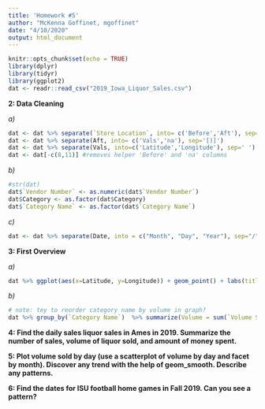 ```yaml
---
title: 'Homework #5'
author: "McKenna Goffinet, mgoffinet"
date: "4/10/2020"
output: html_document
---
```


```r
knitr::opts_chunk$set(echo = TRUE)
library(dplyr)
library(tidyr)
library(ggplot2)
dat <- readr::read_csv("2019_Iowa_Liquor_Sales.csv")
```

**2: Data Cleaning**

*a)*
```r
dat <- dat %>% separate(`Store Location`, into= c('Before','Aft'), sep="[(]") 
dat <- dat %>% separate(Aft, into= c('Vals','na'), sep='[)]') 
dat <- dat %>% separate(Vals, into=c('Latitude','Longitude'), sep=' ')
dat <- dat[-c(8,11)] #removes helper 'Before' and 'na' columns
```
*b)*
```r
#str(dat)
dat$`Vendor Number` <- as.numeric(dat$`Vendor Number`)
dat$Category <- as.factor(dat$Category)
dat$`Category Name` <- as.factor(dat$`Category Name`)
```
*c)*
```r
dat <- dat %>% separate(Date, into = c("Month", "Day", "Year"), sep="/", remove=TRUE)
```

**3: First Overview**

*a)*
```r
dat %>% ggplot(aes(x=Latitude, y=Longitude)) + geom_point() + labs(title='Store Location by Latitude and Longitude') + theme(axis.text.x = element_text(angle=-45))
```

*b)*
```r
# note: tey to reorder category name by volume in graph?
dat %>% group_by(`Category Name`)  %>% summarize(Volume = sum(`Volume Sold (Liters)`)) %>% ggplot(aes(x=`Category Name`, y=Volume)) + geom_bar(stat="identity") + theme(axis.text.x = element_text(angle=-90)) + labs(title="Liquor Category Breakdown by Volume Sold in Liters", y = 'Volume Sold (Liters)')
```

**4: Find the daily sales liquor sales in Ames in 2019. Summarize the number of sales, volume of liquor sold, and amount of money spent.**

**5: Plot volume sold by day (use a scatterplot of volume by day and facet by month). Discover any trend with the help of geom_smooth. Describe any patterns.**

**6: Find the dates for ISU football home games in Fall 2019. Can you see a pattern?**